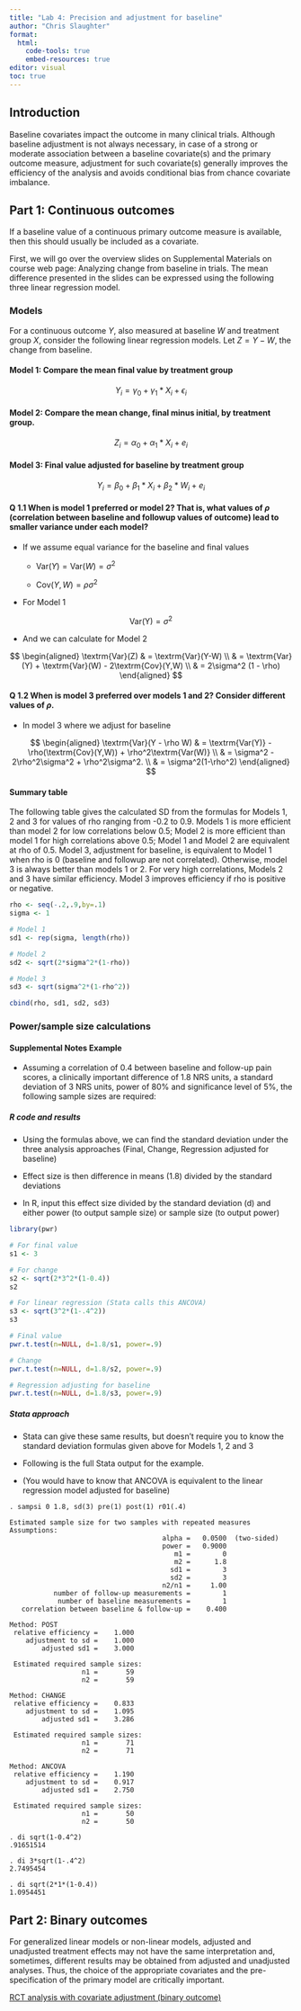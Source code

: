 ```yaml
---
title: "Lab 4: Precision and adjustment for baseline"
author: "Chris Slaughter"
format:
  html:
    code-tools: true
    embed-resources: true
editor: visual
toc: true
---
```


## Introduction

Baseline covariates impact the outcome in many clinical trials. Although baseline adjustment is not always necessary, in case of a strong or moderate association between a baseline covariate(s) and the primary outcome measure, adjustment for such covariate(s) generally improves the efficiency of the analysis and avoids conditional bias from chance covariate imbalance.

## Part 1: Continuous outcomes

If a baseline value of a continuous primary outcome measure is available, then this should usually be included as a covariate.

First, we will go over the overview slides on Supplemental Materials on course web page: Analyzing change from baseline in trials. The mean difference presented in the slides can be expressed using the following three linear regression model.

### Models

For a continuous outcome $Y$, also measured at baseline $W$ and treatment group $X$, consider the following linear regression models. Let $Z = Y - W$, the change from baseline.

#### Model 1: Compare the mean final value by treatment group

$$
Y_i = \gamma_0 + \gamma_1*X_i + \epsilon_i
$$

#### Model 2: Compare the mean change, final minus initial, by treatment group.

$$
Z_i = \alpha_0 + \alpha_1 * X_i + e_i
$$

#### Model 3: Final value adjusted for baseline by treatment group

$$
Y_i = \beta_0 + \beta_1 * X_i + \beta_2 * W_i + e_i
$$

#### Q 1.1 When is model 1 preferred or model 2? That is, what values of $\rho$ (correlation between baseline and followup values of outcome) lead to smaller variance under each model?

-   If we assume equal variance for the baseline and final values

    -   $\textrm{Var}(Y) = \textrm{Var}(W) = \sigma^2$

    -   $\textrm{Cov}(Y,W) = \rho \sigma^2$

-   For Model 1

$$
\textrm{Var(Y)} = \sigma^2
$$

-   And we can calculate for Model 2

$$
\begin{aligned}
\textrm{Var}(Z) & = \textrm{Var}(Y-W) \\
& = \textrm{Var}(Y) + \textrm{Var}(W) - 2\textrm{Cov}(Y,W) \\
& = 2\sigma^2 (1 - \rho)
\end{aligned}
$$

#### Q 1.2 When is model 3 preferred over models 1 and 2? Consider different values of $\rho$.

-   In model 3 where we adjust for baseline

$$
\begin{aligned}
\textrm{Var}(Y - \rho W) & = \textrm{Var(Y)} - \rho(\textrm{Cov}(Y,W)) + \rho^2\textrm{Var(W)} \\
& = \sigma^2 - 2\rho^2\sigma^2 + \rho^2\sigma^2. \\
& = \sigma^2(1-\rho^2)
\end{aligned}
$$

#### Summary table

The following table gives the calculated SD from the formulas for Models 1, 2 and 3 for values of rho ranging from -0.2 to 0.9. Models 1 is more efficient than model 2 for low correlations below 0.5; Model 2 is more efficient than model 1 for high correlations above 0.5; Model 1 and Model 2 are equivalent at rho of 0.5. Model 3, adjustment for baseline, is equivalent to Model 1 when rho is 0 (baseline and followup are not correlated). Otherwise, model 3 is always better than models 1 or 2. For very high correlations, Models 2 and 3 have similar efficiency. Model 3 improves efficiency if rho is positive or negative.

```r
rho <- seq(-.2,.9,by=.1)
sigma <- 1

# Model 1
sd1 <- rep(sigma, length(rho))

# Model 2
sd2 <- sqrt(2*sigma^2*(1-rho))

# Model 3
sd3 <- sqrt(sigma^2*(1-rho^2))

cbind(rho, sd1, sd2, sd3)
```

### Power/sample size calculations

#### Supplemental Notes Example

-   Assuming a correlation of 0.4 between baseline and follow-up pain scores, a clinically important difference of 1.8 NRS units, a standard deviation of 3 NRS units, power of 80% and significance level of 5%, the following sample sizes are required:

##### R code and results

-   Using the formulas above, we can find the standard deviation under the three analysis approaches (Final, Change, Regression adjusted for baseline)

-   Effect size is then difference in means (1.8) divided by the standard deviations

-   In R, input this effect size divided by the standard deviation (d) and either power (to output sample size) or sample size (to output power)

```r
library(pwr)

# For final value
s1 <- 3

# For change
s2 <- sqrt(2*3^2*(1-0.4))
s2

# For linear regression (Stata calls this ANCOVA)
s3 <- sqrt(3^2*(1-.4^2))
s3

# Final value
pwr.t.test(n=NULL, d=1.8/s1, power=.9)

# Change
pwr.t.test(n=NULL, d=1.8/s2, power=.9)

# Regression adjusting for baseline
pwr.t.test(n=NULL, d=1.8/s3, power=.9)
```

##### Stata approach

-   Stata can give these same results, but doesn't require you to know the standard deviation formulas given above for Models 1, 2 and 3

-   Following is the full Stata output for the example.

-   (You would have to know that ANCOVA is equivalent to the linear regression model adjusted for baseline)

```
. sampsi 0 1.8, sd(3) pre(1) post(1) r01(.4)

Estimated sample size for two samples with repeated measures
Assumptions:
                                      alpha =   0.0500  (two-sided)
                                      power =   0.9000
                                         m1 =        0
                                         m2 =      1.8
                                        sd1 =        3
                                        sd2 =        3
                                      n2/n1 =     1.00
           number of follow-up measurements =        1
            number of baseline measurements =        1
   correlation between baseline & follow-up =    0.400

Method: POST
 relative efficiency =    1.000
    adjustment to sd =    1.000
        adjusted sd1 =    3.000

 Estimated required sample sizes:
                  n1 =       59
                  n2 =       59

Method: CHANGE
 relative efficiency =    0.833
    adjustment to sd =    1.095
        adjusted sd1 =    3.286

 Estimated required sample sizes:
                  n1 =       71
                  n2 =       71

Method: ANCOVA
 relative efficiency =    1.190
    adjustment to sd =    0.917
        adjusted sd1 =    2.750

 Estimated required sample sizes:
                  n1 =       50
                  n2 =       50

. di sqrt(1-0.4^2)
.91651514

. di 3*sqrt(1-.4^2)
2.7495454

. di sqrt(2*1*(1-0.4))
1.0954451
```

## Part 2: Binary outcomes

For generalized linear models or non-linear models, adjusted and unadjusted treatment effects may not have the same interpretation and, sometimes, different results may be obtained from adjusted and unadjusted analyses. Thus, the choice of the appropriate covariates and the pre-specification of the primary model are critically important.

[RCT analysis with covariate adjustment (binary outcome)](https://www.fharrell.com/post/covadj/)
